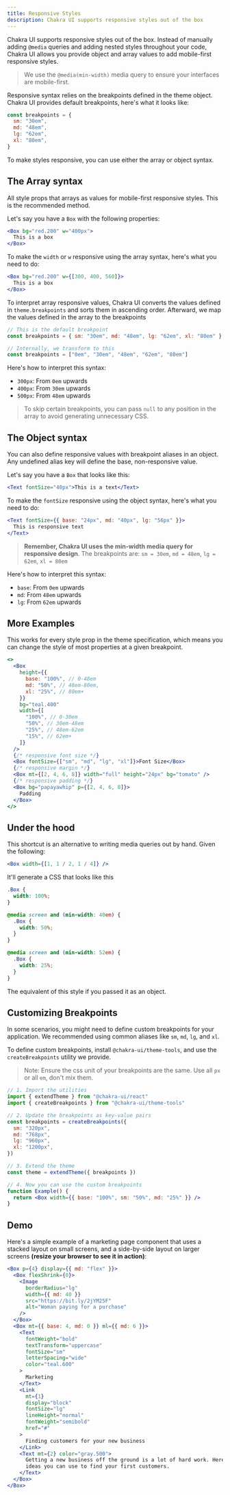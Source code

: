 ```yaml
---
title: Responsive Styles
description: Chakra UI supports responsive styles out of the box
---
```


Chakra UI supports responsive styles out of the box. Instead of manually adding
`@media` queries and adding nested styles throughout your code, Chakra UI allows
you provide object and array values to add mobile-first responsive styles.

> We use the `@media(min-width)` media query to ensure your interfaces are
> mobile-first.

Responsive syntax relies on the breakpoints defined in the theme object. Chakra
UI provides default breakpoints, here's what it looks like:

```js
const breakpoints = {
  sm: "30em",
  md: "48em",
  lg: "62em",
  xl: "80em",
}
```

To make styles responsive, you can use either the array or object syntax.

## The Array syntax

All style props that arrays as values for mobile-first responsive styles. This
is the recommended method.

Let's say you have a `Box` with the following properties:

```jsx live=false
<Box bg="red.200" w="400px">
  This is a box
</Box>
```

To make the `width` or `w` responsive using the array syntax, here's what you
need to do:

```jsx live=false
<Box bg="red.200" w={[300, 400, 560]}>
  This is a box
</Box>
```

To interpret array responsive values, Chakra UI converts the values defined in
`theme.breakpoints` and sorts them in ascending order. Afterward, we map the
values defined in the array to the breakpoints

```js
// This is the default breakpoint
const breakpoints = { sm: "30em", md: "48em", lg: "62em", xl: "80em" }

// Internally, we transform to this
const breakpoints = ["0em", "30em", "48em", "62em", "80em"]
```

Here's how to interpret this syntax:

- `300px`: From `0em` upwards
- `400px`: From `30em` upwards
- `500px`: From `48em` upwards

> To skip certain breakpoints, you can pass `null` to any position in the array
> to avoid generating unnecessary CSS.

## The Object syntax

You can also define responsive values with breakpoint aliases in an object. Any
undefined alias key will define the base, non-responsive value.

Let's say you have a `Box` that looks like this:

```jsx live=false
<Text fontSize="40px">This is a text</Text>
```

To make the `fontSize` responsive using the object syntax, here's what you need
to do:

```jsx live=false
<Text fontSize={{ base: "24px", md: "40px", lg: "56px" }}>
  This is responsive text
</Text>
```

> **Remember, Chakra UI uses the min-width media query for responsive design**.
> The breakpoints are: `sm = 30em`, `md = 48em`, `lg = 62em`, `xl = 80em`

Here's how to interpret this syntax:

- `base`: From `0em` upwards
- `md`: From `48em` upwards
- `lg`: From `62em` upwards

## More Examples

This works for every style prop in the theme specification, which means you can
change the style of most properties at a given breakpoint.

```jsx live=false
<>
  <Box
    height={{
      base: "100%", // 0-48em
      md: "50%", // 48em-80em,
      xl: "25%", // 80em+
    }}
    bg="teal.400"
    width={[
      "100%", // 0-30em
      "50%", // 30em-48em
      "25%", // 48em-62em
      "15%", // 62em+
    ]}
  />
  {/* responsive font size */}
  <Box fontSize={["sm", "md", "lg", "xl"]}>Font Size</Box>
  {/* responsive margin */}
  <Box mt={[2, 4, 6, 8]} width="full" height="24px" bg="tomato" />
  {/* responsive padding */}
  <Box bg="papayawhip" p={[2, 4, 6, 8]}>
    Padding
  </Box>
</>
```

## Under the hood

This shortcut is an alternative to writing media queries out by hand. Given the
following:

```jsx live=false
<Box width={[1, 1 / 2, 1 / 4]} />
```

It'll generate a CSS that looks like this

```css
.Box {
  width: 100%;
}

@media screen and (min-width: 40em) {
  .Box {
    width: 50%;
  }
}

@media screen and (min-width: 52em) {
  .Box {
    width: 25%;
  }
}
```

The equivalent of this style if you passed it as an object.

## Customizing Breakpoints

In some scenarios, you might need to define custom breakpoints for your
application. We recommended using common aliases like `sm`, `md`, `lg`, and
`xl`.

To define custom breakpoints, install `@chakra-ui/theme-tools`, and use the
`createBreakpoints` utility we provide.

> Note: Ensure the css unit of your breakpoints are the same. Use all `px` or
> all `em`, don't mix them.

```jsx live=false
// 1. Import the utilities
import { extendTheme } from "@chakra-ui/react"
import { createBreakpoints } from "@chakra-ui/theme-tools"

// 2. Update the breakpoints as key-value pairs
const breakpoints = createBreakpoints({
  sm: "320px",
  md: "768px",
  lg: "960px",
  xl: "1200px",
})

// 3. Extend the theme
const theme = extendTheme({ breakpoints })

// 4. Now you can use the custom breakpoints
function Example() {
  return <Box width={{ base: "100%", sm: "50%", md: "25%" }} />
}
```

## Demo

Here's a simple example of a marketing page component that uses a stacked layout
on small screens, and a side-by-side layout on larger screens **(resize your
browser to see it in action)**:

```jsx
<Box p={4} display={{ md: "flex" }}>
  <Box flexShrink={0}>
    <Image
      borderRadius="lg"
      width={{ md: 40 }}
      src="https://bit.ly/2jYM25F"
      alt="Woman paying for a purchase"
    />
  </Box>
  <Box mt={{ base: 4, md: 0 }} ml={{ md: 6 }}>
    <Text
      fontWeight="bold"
      textTransform="uppercase"
      fontSize="sm"
      letterSpacing="wide"
      color="teal.600"
    >
      Marketing
    </Text>
    <Link
      mt={1}
      display="block"
      fontSize="lg"
      lineHeight="normal"
      fontWeight="semibold"
      href="#"
    >
      Finding customers for your new business
    </Link>
    <Text mt={2} color="gray.500">
      Getting a new business off the ground is a lot of hard work. Here are five
      ideas you can use to find your first customers.
    </Text>
  </Box>
</Box>
```
